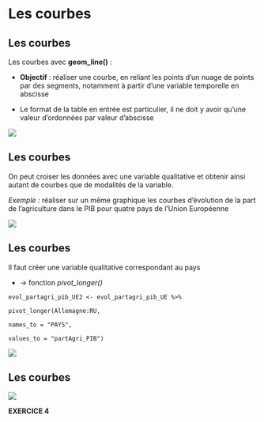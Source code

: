 # Les courbes {.backgroundTitre}

## Les courbes {.backgroundTitre}

Les courbes avec **geom_line()** :

-   **Objectif** : réaliser une courbe, en reliant les points d'un nuage de points par des segments, notamment à partir d'une variable temporelle en abscisse

-   Le format de la table en entrée est particulier, il ne doit y avoir qu'une valeur d'ordonnées par valeur d'abscisse

![](img/clipboard-courbe1.png){fig-align="center"}

## Les courbes {.backgroundTitre}

On peut croiser les données avec une variable qualitative et obtenir ainsi autant de courbes que de modalités de la variable.

*Exemple :* réaliser sur un même graphique les courbes d'évolution de la part de l'agriculture dans le PIB pour quatre pays de l'Union Européenne

![](img/clipboard-courbe2.png){fig-align="center"}

## Les courbes {.backgroundTitre}

Il faut créer une variable qualitative correspondant au pays

-   → fonction *pivot_longer()*

`evol_partagri_pib_UE2 <- evol_partagri_pib_UE %>%`

`pivot_longer(Allemagne:RU,`

`names_to = "PAYS",`

`values_to = "partAgri_PIB")`

![](img/clipboard-courbe3.png){fig-align="center"}

## Les courbes {.backgroundTitre}

![](img/clipboard-courbe4.png){fig-align="center"}

**EXERCICE 4**
